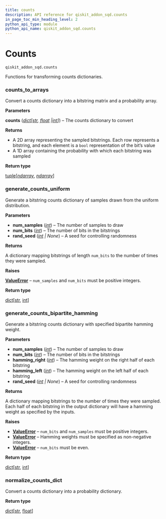 ```yaml
---
title: counts
description: API reference for qiskit_addon_sqd.counts
in_page_toc_min_heading_level: 2
python_api_type: module
python_api_name: qiskit_addon_sqd.counts
---
```


<span id="module-qiskit_addon_sqd.counts" />

<span id="counts-qiskit-addon-sqd-counts" />

# Counts

`qiskit_addon_sqd.counts`

Functions for transforming counts dictionaries.

### counts\_to\_arrays

<Function id="qiskit_addon_sqd.counts.counts_to_arrays" github="https://github.com/Qiskit/qiskit-addon-sqd/tree/main/qiskit_addon_sqd/counts.py#L21-L40" signature="counts_to_arrays(counts)">
  Convert a counts dictionary into a bitstring matrix and a probability array.

  **Parameters**

  **counts** ([*dict*](https://docs.python.org/3/library/stdtypes.html#dict "(in Python v3.13)")*\[*[*str*](https://docs.python.org/3/library/stdtypes.html#str "(in Python v3.13)")*,* [*float*](https://docs.python.org/3/library/functions.html#float "(in Python v3.13)")  *|*[*int*](https://docs.python.org/3/library/functions.html#int "(in Python v3.13)")*]*) – The counts dictionary to convert

  **Returns**

  *   A 2D array representing the sampled bitstrings. Each row represents a bitstring, and each element is a `bool` representation of the bit’s value
  *   A 1D array containing the probability with which each bitstring was sampled

  **Return type**

  [tuple](https://docs.python.org/3/library/stdtypes.html#tuple "(in Python v3.13)")\[[*ndarray*](https://numpy.org/doc/stable/reference/generated/numpy.ndarray.html#numpy.ndarray "(in NumPy v2.1)"), [*ndarray*](https://numpy.org/doc/stable/reference/generated/numpy.ndarray.html#numpy.ndarray "(in NumPy v2.1)")]
</Function>

### generate\_counts\_uniform

<Function id="qiskit_addon_sqd.counts.generate_counts_uniform" github="https://github.com/Qiskit/qiskit-addon-sqd/tree/main/qiskit_addon_sqd/counts.py#L43-L75" signature="generate_counts_uniform(num_samples, num_bits, rand_seed=None)">
  Generate a bitstring counts dictionary of samples drawn from the uniform distribution.

  **Parameters**

  *   **num\_samples** ([*int*](https://docs.python.org/3/library/functions.html#int "(in Python v3.13)")) – The number of samples to draw
  *   **num\_bits** ([*int*](https://docs.python.org/3/library/functions.html#int "(in Python v3.13)")) – The number of bits in the bitstrings
  *   **rand\_seed** ([*int*](https://docs.python.org/3/library/functions.html#int "(in Python v3.13)") *| None*) – A seed for controlling randomness

  **Returns**

  A dictionary mapping bitstrings of length `num_bits` to the number of times they were sampled.

  **Raises**

  [**ValueError**](https://docs.python.org/3/library/exceptions.html#ValueError "(in Python v3.13)") – `num_samples` and `num_bits` must be positive integers.

  **Return type**

  [dict](https://docs.python.org/3/library/stdtypes.html#dict "(in Python v3.13)")\[[str](https://docs.python.org/3/library/stdtypes.html#str "(in Python v3.13)"), [int](https://docs.python.org/3/library/functions.html#int "(in Python v3.13)")]
</Function>

### generate\_counts\_bipartite\_hamming

<Function id="qiskit_addon_sqd.counts.generate_counts_bipartite_hamming" github="https://github.com/Qiskit/qiskit-addon-sqd/tree/main/qiskit_addon_sqd/counts.py#L78-L137" signature="generate_counts_bipartite_hamming(num_samples, num_bits, *, hamming_right, hamming_left, rand_seed=None)">
  Generate a bitstring counts dictionary with specified bipartite hamming weight.

  **Parameters**

  *   **num\_samples** ([*int*](https://docs.python.org/3/library/functions.html#int "(in Python v3.13)")) – The number of samples to draw
  *   **num\_bits** ([*int*](https://docs.python.org/3/library/functions.html#int "(in Python v3.13)")) – The number of bits in the bitstrings
  *   **hamming\_right** ([*int*](https://docs.python.org/3/library/functions.html#int "(in Python v3.13)")) – The hamming weight on the right half of each bitstring
  *   **hamming\_left** ([*int*](https://docs.python.org/3/library/functions.html#int "(in Python v3.13)")) – The hamming weight on the left half of each bitstring
  *   **rand\_seed** ([*int*](https://docs.python.org/3/library/functions.html#int "(in Python v3.13)") *| None*) – A seed for controlling randomness

  **Returns**

  A dictionary mapping bitstrings to the number of times they were sampled. Each half of each bitstring in the output dictionary will have a hamming weight as specified by the inputs.

  **Raises**

  *   [**ValueError**](https://docs.python.org/3/library/exceptions.html#ValueError "(in Python v3.13)") – `num_bits` and `num_samples` must be positive integers.
  *   [**ValueError**](https://docs.python.org/3/library/exceptions.html#ValueError "(in Python v3.13)") – Hamming weights must be specified as non-negative integers.
  *   [**ValueError**](https://docs.python.org/3/library/exceptions.html#ValueError "(in Python v3.13)") – `num_bits` must be even.

  **Return type**

  [dict](https://docs.python.org/3/library/stdtypes.html#dict "(in Python v3.13)")\[[str](https://docs.python.org/3/library/stdtypes.html#str "(in Python v3.13)"), [int](https://docs.python.org/3/library/functions.html#int "(in Python v3.13)")]
</Function>

### normalize\_counts\_dict

<Function id="qiskit_addon_sqd.counts.normalize_counts_dict" github="https://github.com/Qiskit/qiskit-addon-sqd/tree/main/qiskit_addon_sqd/counts.py#L140-L147" signature="normalize_counts_dict(counts)">
  Convert a counts dictionary into a probability dictionary.

  **Return type**

  [dict](https://docs.python.org/3/library/stdtypes.html#dict "(in Python v3.13)")\[[str](https://docs.python.org/3/library/stdtypes.html#str "(in Python v3.13)"), [float](https://docs.python.org/3/library/functions.html#float "(in Python v3.13)")]
</Function>

